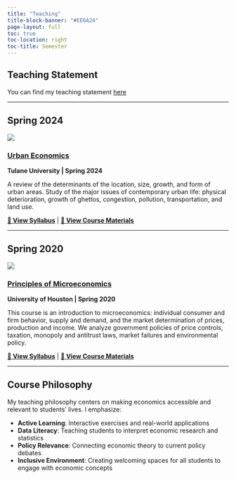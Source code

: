 ```yaml
---
title: "Teaching"
title-block-banner: "#EE6A24"
page-layout: full
toc: true
toc-location: right
toc-title: Semester
---
```


## Teaching Statement
You can find my teaching statement [here](https://hhadah.github.io/statements/Hadah_Teaching.pdf)

---

## Spring 2024

::: {.grid}
::: {.g-col-12 .g-col-md-2 .d-flex .align-items-center .justify-content-center}
![](logos/urban_economics_class.png){.img-fluid style="max-width: 150px; height: auto;"}
:::

::: {.g-col-12 .g-col-md-10}
### [Urban Economics](class-23-24.qmd)

**Tulane University | Spring 2024**

A review of the determinants of the location, size, growth, and form of urban areas. Study of the major issues of contemporary urban life: physical deterioration, growth of ghettos, congestion, pollution, transportation, and land use.

[**📄 View Syllabus**](https://hhadah.github.io/urban-econ/syllabus/UrbanEcon3320SyllabusSpring2024HHadah.pdf) | [**🎯 View Course Materials**](class-23-24.qmd)
:::
:::

---

## Spring 2020

::: {.grid}
::: {.g-col-12 .g-col-md-2 .d-flex .align-items-center .justify-content-center}
![](logos/principles_of_microeconomics.png){.img-fluid style="max-width: 150px; height: auto;"}
:::

::: {.g-col-12 .g-col-md-10}
### [Principles of Microeconomics](econ-101.qmd)

**University of Houston | Spring 2020**

This course is an introduction to microeconomics: individual consumer and firm behavior, supply and demand, and the market determination of prices, production and income. We analyze government policies of price controls, taxation, monopoly and antitrust laws, market failures and environmental policy.

[**📄 View Syllabus**](https://hhadah.github.io/MicroSlides/Syllabus/ECON2304_Summer2022_Syllabus.pdf) | [**🎯 View Course Materials**](econ-101.qmd)
:::
:::

---

::: {.callout-note icon=false}
## Course Philosophy

My teaching philosophy centers on making economics accessible and relevant to students' lives. I emphasize:

- **Active Learning**: Interactive exercises and real-world applications
- **Data Literacy**: Teaching students to interpret economic research and statistics
- **Policy Relevance**: Connecting economic theory to current policy debates
- **Inclusive Environment**: Creating welcoming spaces for all students to engage with economic concepts
:::
